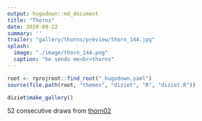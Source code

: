 ```yaml
---
output: hugodown::md_document
title: "Thorns"
date: 2020-09-22
summary: ''
trailer: "gallery/thorns/preview/thorn_144.jpg"
splash:
  image: "./image/thorn_144.png"
  caption: "he sends me<br>thorns"
---
```


<style>
.splash-caption-tweak{
  float: left;
}
</style>

<!--
> You're the medicine and the pain, the tattoo inside my brain <br>
And, baby, you know it's obvious <br>
(Jonas Brothers)
-->

```r
root <- rprojroot::find_root("_hugodown.yaml")
source(file.path(root, "themes", "diziet", "R", "diziet.R"))
```

```r
diziet$make_gallery()
```

52 consecutive draws from [thorn02](https://github.com/djnavarro/thorn02)
